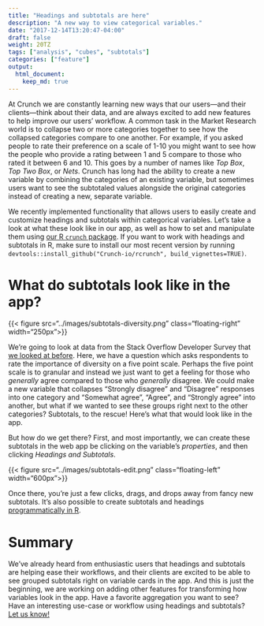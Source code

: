 ```yaml
---
title: "Headings and subtotals are here"
description: "A new way to view categorical variables."
date: "2017-12-14T13:20:47-04:00"
draft: false
weight: 20TZ
tags: ["analysis", "cubes", "subtotals"]
categories: ["feature"]
output:
  html_document:
    keep_md: true
---
```


At Crunch we are constantly learning new ways that our users—and their clients—think about their data, and are always excited to add new features to help improve our users' workflow. A common task in the Market Research world is to collapse two or more categories together to see how the collapsed categories compare to one another. For example, if you asked people to rate their preference on a scale of 1-10 you might want to see how the people who provide a rating between 1 and 5 compare to those who rated it between 6 and 10. This goes by a number of names like _Top Box_, _Top Two Box_, or _Nets_. Crunch has long had the ability to create a new variable by combining the categories of an existing variable, but sometimes users want to see the subtotaled values alongside the original categories instead of creating a new, separate variable.  

We recently implemented functionality that allows users to easily create and customize headings and subtotals within categorical variables. Let's take a look at what these look like in our app, as well as how to set and manipulate them using [our R `crunch` package](http://crunch.io/r/crunch/). If you want to work with headings and subtotals in R,  make sure to install our most recent version by running `devtools::install_github("Crunch-io/rcrunch", build_vignettes=TRUE)`.

# What do subtotals look like in the app?

{{< figure src="../images/subtotals-diversity.png" class="floating-right" width="250px">}}

We're going to look at data from the Stack Overflow Developer Survey that [we looked at before](../devs-as-users/). Here, we have a question which asks respondents to rate the importance of diversity on a five point scale. Perhaps the five point scale is to granular and instead we just want to get a feeling for those who _generally_ agree compared to those who _generally_ disagree. We could make a new variable that collapses "Strongly disagree" and "Disagree" responses into one category and "Somewhat agree", "Agree", and "Strongly agree" into another, but what if we wanted to see these groups right next to the other categories? Subtotals, to the rescue! Here's what that would look like in the app.

But how do we get there? First, and most importantly, we can create these subtotals in the web app be clicking on the variable's _properties_, and then clicking _Headings and Subtotals_.

{{< figure src="../images/subtotals-edit.png" class="floating-left" width="600px">}}

Once there, you're just a few clicks, drags, and drops away from fancy new subtotals. It's also possible to create subtotals and headings [programmatically in R](http://crunch.io/r/crunch/articles/subtotals.html). 

# Summary

We've already heard from enthusiastic users that headings and subtotals are helping ease their workflows, and their clients are excited to be able to see grouped subtotals right on variable cards in the app. And this is just the beginning, we are working on adding other features for transforming how variables look in the app. Have a favorite aggregation you want to see? Have an interesting use-case or workflow using headings and subtotals? [Let us know!](mailto:support@crunch.io)
